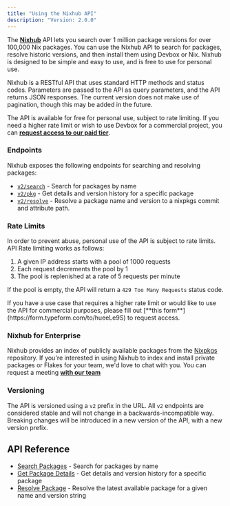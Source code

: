 ```yaml
---
title: "Using the Nixhub API"
description: "Version: 2.0.0"
---
```


The [**Nixhub**](https://www.nixhub.io) API lets you search over 1 million package versions for over
100,000 Nix packages. You can use the Nixhub API to search for packages, resolve historic versions,
and then install them using Devbox or Nix. Nixhub is designed to be simple and easy to use, and is
free to use for personal use.

Nixhub is a RESTful API that uses standard HTTP methods and status codes. Parameters are passed to
the API as query parameters, and the API returns JSON responses. The current version does not make
use of pagination, though this may be added in the future.

The API is available for free for personal use, subject to rate limiting. If you need a higher rate
limit or wish to use Devbox for a commercial project, you can
[**request access to our paid tier**](https://form.typeform.com/to/hueeLe9S).

### Endpoints[​](#endpoints "Direct link to Endpoints")

Nixhub exposes the following endpoints for searching and resolving packages:

- [`v2/search`](/docs/nixhub/search-packages/) - Search for packages by name
- [`v2/pkg`](/docs/nixhub/get-a-package/) - Get details and version history for a specific package
- [`v2/resolve`](/docs/nixhub/resolve-a-package-version/) - Resolve a package name and version to a
  nixpkgs commit and attribute path.

### Rate Limits[​](#rate-limits "Direct link to Rate Limits")

In order to prevent abuse, personal use of the API is subject to rate limits. API Rate limiting
works as follows:

1. A given IP address starts with a pool of 1000 requests
2. Each request decrements the pool by 1
3. The pool is replenished at a rate of 5 requests per minute

If the pool is empty, the API will return a `429 Too Many Requests` status code.

<Check>
  If you have a use case that requires a higher rate limit or would like to use the API for
  commercial purposes, please fill out [**this form**](https://form.typeform.com/to/hueeLe9S) to
  request access.
</Check>

### Nixhub for Enterprise[​](#nixhub-for-enterprise "Direct link to Nixhub for Enterprise")

Nixhub provides an index of publicly available packages from the
[Nixpkgs](https://github.com/nixos/nixpkgs) repository. If you're interested in using Nixhub to
index and install private packages or Flakes for your team, we'd love to chat with you. You can
request a meeting [**with our team**](https://calendly.com/d/cprm-dq6-y9y/nixhub-enterprise-chat)

### Versioning[​](#versioning "Direct link to Versioning")

The API is versioned using a `v2` prefix in the URL. All `v2` endpoints are considered stable and
will not change in a backwards-incompatible way. Breaking changes will be introduced in a new
version of the API, with a new version prefix.

## API Reference[​](#api-reference "Direct link to API Reference")

- [Search Packages](/docs/nixhub/search-packages/) - Search for packages by name
- [Get Package Details](/docs/nixhub/get-a-package/) - Get details and version history for a
  specific package
- [Resolve Package](/docs/nixhub/resolve-a-package-version/) - Resolve the latest available package
  for a given name and version string
